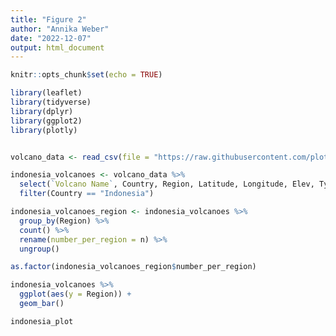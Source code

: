 ```yaml
---
title: "Figure 2"
author: "Annika Weber"
date: "2022-12-07"
output: html_document
---
```


```r
knitr::opts_chunk$set(echo = TRUE)
```

```r
library(leaflet)
library(tidyverse)
library(dplyr)
library(ggplot2)
library(plotly)


volcano_data <- read_csv(file = "https://raw.githubusercontent.com/plotly/datasets/master/volcano_db.csv")

indonesia_volcanoes <- volcano_data %>% 
  select(`Volcano Name`, Country, Region, Latitude, Longitude, Elev, Type) %>% 
  filter(Country == "Indonesia")

indonesia_volcanoes_region <- indonesia_volcanoes %>% 
  group_by(Region) %>% 
  count() %>% 
  rename(number_per_region = n) %>% 
  ungroup()

as.factor(indonesia_volcanoes_region$number_per_region)

indonesia_volcanoes %>% 
  ggplot(aes(y = Region)) +
  geom_bar()

indonesia_plot
```


